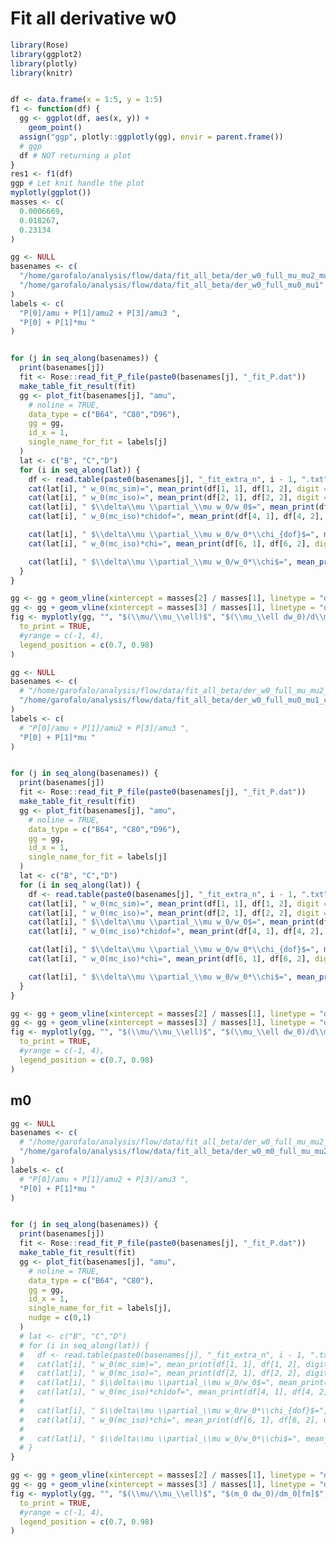 # Fit all derivative w0


```r
library(Rose)
library(ggplot2)
library(plotly)
library(knitr)


df <- data.frame(x = 1:5, y = 1:5)
f1 <- function(df) {
  gg <- ggplot(df, aes(x, y)) +
    geom_point()
  assign("ggp", plotly::ggplotly(gg), envir = parent.frame())
  # ggp
  df # NOT returning a plot
}
res1 <- f1(df)
ggp # Let knit handle the plot
myplotly(ggplot())
masses <- c(
  0.0006669,
  0.018267,
  0.23134
)
```



```r
gg <- NULL
basenames <- c(
  "/home/garofalo/analysis/flow/data/fit_all_beta/der_w0_full_mu_mu2_mu3",
  "/home/garofalo/analysis/flow/data/fit_all_beta/der_w0_full_mu0_mu1"
)
labels <- c(
  "P[0]/amu + P[1]/amu2 + P[3]/amu3 ",
  "P[0] + P[1]*mu "
)


for (j in seq_along(basenames)) {
  print(basenames[j])
  fit <- Rose::read_fit_P_file(paste0(basenames[j], "_fit_P.dat"))
  make_table_fit_result(fit)
  gg <- plot_fit(basenames[j], "amu",
    # noline = TRUE,
    data_type = c("B64", "C80","D96"),
    gg = gg,
    id_x = 1,
    single_name_for_fit = labels[j]
  )
  lat <- c("B", "C","D")
  for (i in seq_along(lat)) {
    df <- read.table(paste0(basenames[j], "_fit_extra_n", i - 1, ".txt"))
    cat(lat[i], " w_0(mc_sim)=", mean_print(df[1, 1], df[1, 2], digit = 2), "\n\n")
    cat(lat[i], " w_0(mc_iso)=", mean_print(df[2, 1], df[2, 2], digit = 2), "\n\n")
    cat(lat[i], " $\\delta\\mu \\partial_\\mu w_0/w_0$=", mean_print(df[3, 1], df[3, 2]), "\n\n")
    cat(lat[i], " w_0(mc_iso)*chidof=", mean_print(df[4, 1], df[4, 2], digit = 2), "\n\n")

    cat(lat[i], " $\\delta\\mu \\partial_\\mu w_0/w_0*\\chi_{dof}$=", mean_print(df[5, 1], df[5, 2]), "\n\n")
    cat(lat[i], " w_0(mc_iso)*chi=", mean_print(df[6, 1], df[6, 2], digit = 2), "\n\n")

    cat(lat[i], " $\\delta\\mu \\partial_\\mu w_0/w_0*\\chi$=", mean_print(df[7, 1], df[7, 2]), "\n\n")
  }
}

gg <- gg + geom_vline(xintercept = masses[2] / masses[1], linetype = "dashed")
gg <- gg + geom_vline(xintercept = masses[3] / masses[1], linetype = "dashed")
fig <- myplotly(gg, "", "$(\\mu/\\mu_\\ell)$", "$(\\mu_\\ell dw_0)/d\\mu[fm]$",
  to_print = TRUE,
  #yrange = c(-1, 4),
  legend_position = c(0.7, 0.98)
)
```




```r
gg <- NULL
basenames <- c(
  # "/home/garofalo/analysis/flow/data/fit_all_beta/der_w0_full_mu_mu2_mu3_chi2d1",
  "/home/garofalo/analysis/flow/data/fit_all_beta/der_w0_full_mu0_mu1_chi2d1"
)
labels <- c(
  # "P[0]/amu + P[1]/amu2 + P[3]/amu3 ",
  "P[0] + P[1]*mu "
)


for (j in seq_along(basenames)) {
  print(basenames[j])
  fit <- Rose::read_fit_P_file(paste0(basenames[j], "_fit_P.dat"))
  make_table_fit_result(fit)
  gg <- plot_fit(basenames[j], "amu",
    # noline = TRUE,
    data_type = c("B64", "C80","D96"),
    gg = gg,
    id_x = 1,
    single_name_for_fit = labels[j]
  )
  lat <- c("B", "C","D")
  for (i in seq_along(lat)) {
    df <- read.table(paste0(basenames[j], "_fit_extra_n", i - 1, ".txt"))
    cat(lat[i], " w_0(mc_sim)=", mean_print(df[1, 1], df[1, 2], digit = 2), "\n\n")
    cat(lat[i], " w_0(mc_iso)=", mean_print(df[2, 1], df[2, 2], digit = 2), "\n\n")
    cat(lat[i], " $\\delta\\mu \\partial_\\mu w_0/w_0$=", mean_print(df[3, 1], df[3, 2]), "\n\n")
    cat(lat[i], " w_0(mc_iso)*chidof=", mean_print(df[4, 1], df[4, 2], digit = 2), "\n\n")

    cat(lat[i], " $\\delta\\mu \\partial_\\mu w_0/w_0*\\chi_{dof}$=", mean_print(df[5, 1], df[5, 2]), "\n\n")
    cat(lat[i], " w_0(mc_iso)*chi=", mean_print(df[6, 1], df[6, 2], digit = 2), "\n\n")

    cat(lat[i], " $\\delta\\mu \\partial_\\mu w_0/w_0*\\chi$=", mean_print(df[7, 1], df[7, 2]), "\n\n")
  }
}

gg <- gg + geom_vline(xintercept = masses[2] / masses[1], linetype = "dashed")
gg <- gg + geom_vline(xintercept = masses[3] / masses[1], linetype = "dashed")
fig <- myplotly(gg, "", "$(\\mu/\\mu_\\ell)$", "$(\\mu_\\ell dw_0)/d\\mu[fm]$",
  to_print = TRUE,
  #yrange = c(-1, 4),
  legend_position = c(0.7, 0.98)
)
```





## m0


```r
gg <- NULL
basenames <- c(
  # "/home/garofalo/analysis/flow/data/fit_all_beta/der_w0_full_mu_mu2_mu3_chi2d1",
  "/home/garofalo/analysis/flow/data/fit_all_beta/der_w0_m0_full_mu_mu2_mu3"
)
labels <- c(
  # "P[0]/amu + P[1]/amu2 + P[3]/amu3 ",
  "P[0] + P[1]*mu "
)


for (j in seq_along(basenames)) {
  print(basenames[j])
  fit <- Rose::read_fit_P_file(paste0(basenames[j], "_fit_P.dat"))
  make_table_fit_result(fit)
  gg <- plot_fit(basenames[j], "amu",
    # noline = TRUE,
    data_type = c("B64", "C80"),
    gg = gg,
    id_x = 1,
    single_name_for_fit = labels[j],
    nudge = c(0,1)
  )
  # lat <- c("B", "C","D")
  # for (i in seq_along(lat)) {
  #   df <- read.table(paste0(basenames[j], "_fit_extra_n", i - 1, ".txt"))
  #   cat(lat[i], " w_0(mc_sim)=", mean_print(df[1, 1], df[1, 2], digit = 2), "\n\n")
  #   cat(lat[i], " w_0(mc_iso)=", mean_print(df[2, 1], df[2, 2], digit = 2), "\n\n")
  #   cat(lat[i], " $\\delta\\mu \\partial_\\mu w_0/w_0$=", mean_print(df[3, 1], df[3, 2]), "\n\n")
  #   cat(lat[i], " w_0(mc_iso)*chidof=", mean_print(df[4, 1], df[4, 2], digit = 2), "\n\n")
  # 
  #   cat(lat[i], " $\\delta\\mu \\partial_\\mu w_0/w_0*\\chi_{dof}$=", mean_print(df[5, 1], df[5, 2]), "\n\n")
  #   cat(lat[i], " w_0(mc_iso)*chi=", mean_print(df[6, 1], df[6, 2], digit = 2), "\n\n")
  # 
  #   cat(lat[i], " $\\delta\\mu \\partial_\\mu w_0/w_0*\\chi$=", mean_print(df[7, 1], df[7, 2]), "\n\n")
  # }
}

gg <- gg + geom_vline(xintercept = masses[2] / masses[1], linetype = "dashed")
gg <- gg + geom_vline(xintercept = masses[3] / masses[1], linetype = "dashed")
fig <- myplotly(gg, "", "$(\\mu/\\mu_\\ell)$", "$(m_0 dw_0)/dm_0[fm]$",
  to_print = TRUE,
  #yrange = c(-1, 4),
  legend_position = c(0.7, 0.98)
)
```